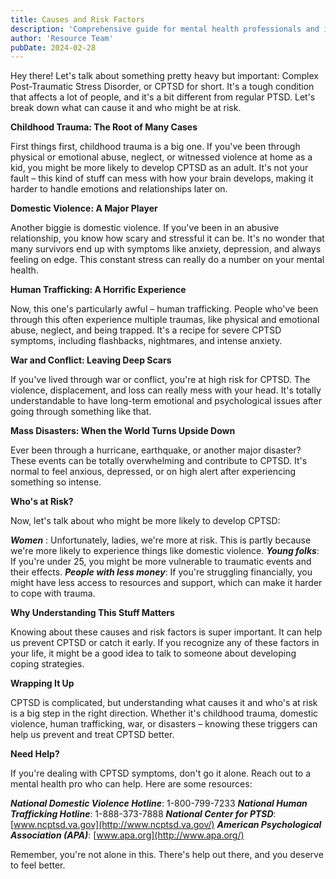 ```yaml
---
title: Causes and Risk Factors
description: 'Comprehensive guide for mental health professionals and individuals in recovery'
author: 'Resource Team'
pubDate: 2024-02-28
---
```


Hey there! Let's talk about something pretty heavy but important: Complex Post-Traumatic Stress Disorder, or CPTSD for short. It's a tough condition that affects a lot of people, and it's a bit different from regular PTSD. Let's break down what can cause it and who might be at risk.

**Childhood Trauma: The Root of Many Cases**

First things first, childhood trauma is a big one. If you've been through physical or emotional abuse, neglect, or witnessed violence at home as a kid, you might be more likely to develop CPTSD as an adult. It's not your fault – this kind of stuff can mess with how your brain develops, making it harder to handle emotions and relationships later on.

**Domestic Violence: A Major Player**

Another biggie is domestic violence. If you've been in an abusive relationship, you know how scary and stressful it can be. It's no wonder that many survivors end up with symptoms like anxiety, depression, and always feeling on edge. This constant stress can really do a number on your mental health.

**Human Trafficking: A Horrific Experience**

Now, this one's particularly awful – human trafficking. People who've been through this often experience multiple traumas, like physical and emotional abuse, neglect, and being trapped. It's a recipe for severe CPTSD symptoms, including flashbacks, nightmares, and intense anxiety.

**War and Conflict: Leaving Deep Scars**

If you've lived through war or conflict, you're at high risk for CPTSD. The violence, displacement, and loss can really mess with your head. It's totally understandable to have long-term emotional and psychological issues after going through something like that.

**Mass Disasters: When the World Turns Upside Down**

Ever been through a hurricane, earthquake, or another major disaster? These events can be totally overwhelming and contribute to CPTSD. It's normal to feel anxious, depressed, or on high alert after experiencing something so intense.

**Who's at Risk?**

Now, let's talk about who might be more likely to develop CPTSD:

**_Women_** : Unfortunately, ladies, we're more at risk. This is partly because we're more likely to experience things like domestic violence.
**_Young folks_**: If you're under 25, you might be more vulnerable to traumatic events and their effects.
**_People with less money_**: If you're struggling financially, you might have less access to resources and support, which can make it harder to cope with trauma.

**Why Understanding This Stuff Matters**

Knowing about these causes and risk factors is super important. It can help us prevent CPTSD or catch it early. If you recognize any of these factors in your life, it might be a good idea to talk to someone about developing coping strategies.

**Wrapping It Up**

CPTSD is complicated, but understanding what causes it and who's at risk is a big step in the right direction. Whether it's childhood trauma, domestic violence, human trafficking, war, or disasters – knowing these triggers can help us prevent and treat CPTSD better.

**Need Help?**

If you're dealing with CPTSD symptoms, don't go it alone. Reach out to a mental health pro who can help. Here are some resources:

**_National Domestic Violence Hotline_**: 1-800-799-7233
**_National Human Trafficking Hotline_**: 1-888-373-7888
**_National Center for PTSD_**: [www.ncptsd.va.gov](http://www.ncptsd.va.gov/)
**_American Psychological Association (APA)_**: [www.apa.org](http://www.apa.org/)

Remember, you're not alone in this. There's help out there, and you deserve to feel better.
